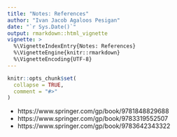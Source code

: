 ```yaml
---
title: "Notes: References"
author: "Ivan Jacob Agaloos Pesigan"
date: "`r Sys.Date()`"
output: rmarkdown::html_vignette
vignette: >
  %\VignetteIndexEntry{Notes: References}
  %\VignetteEngine{knitr::rmarkdown}
  %\VignetteEncoding{UTF-8}
---
```


```r
knitr::opts_chunk$set(
  collapse = TRUE,
  comment = "#>"
)
```

- https://www.springer.com/gp/book/9781848829688
- https://www.springer.com/gp/book/9783319552507
- https://www.springer.com/gp/book/9783642343322

